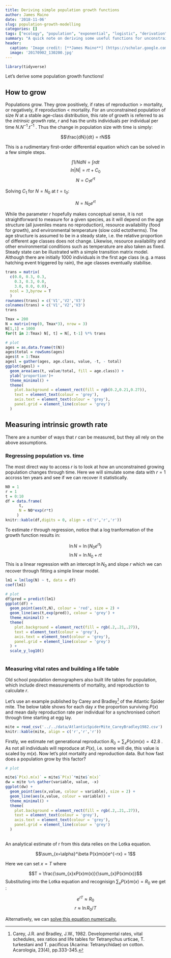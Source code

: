 ```yaml
---
title: Deriving simple population growth functions
author: James Maino
date: '2018-11-06'
slug: population-growth-modelling
categories: []
tags: ["ecology", "population", "exponential", "logistic", "derivation"]
summary: "A quick note on deriving some useful functions for unconstrained and constrained populations growth."
header:
  caption: 'Image credit: [**James Maino**] (https://scholar.google.com.au/citations?user=jHD4R20AAAAJ&hl=en)'
  image: '20170902_130200.jpg'
---
```


```r
library(tidyverse)
```


Let's derive some population growth functions!

## How to grow

Populations grow. They grow positively, if rates of reproduction > mortality, or negatively, if reproduction < mortality. For an unconstrained population of size $N$ at a stable age-class distribution, this rate of growth is referred to as the *intrinsic growth rate*, $r$ and has the units individuals per individual per time $N.N^{-1}.t^{-1}$ . Thus the change in population size with time is simply: 

$$\frac{dN}{dt} = rN$$ 

This is a rudimentary first-order differential equation which can be solved in a few simple steps. 

$$\int 1/N dN = \int r dt$$ 
$$ln|N| = rt + C_0$$ 
$$N = C_1 e^{rt}$$

Solving $C_1$ for $N = N_0$ at $t = t_0$:

$$N = N_0 e^{rt}$$

While the parameter $r$ hopefully makes conceptual sense, it is not straightforward to measure for a given species, as it will depend on the age structure (all juveniles means no reproduction), resource availability (food for growth), and environmental temperature (slow cold ectotherms). The age structure is assumed to be in a steady state, i.e. the relative proportion of different age classes does not change. Likewise, resource availability and other environmental conditions such as temperature are also taken as fixed. Steady state can be illustrated with a simple transition matrix model. Although there are initially 1000 individuals in the first age class (e.g. a mass hatching event triggered by rain), the age classes eventually stabilise. 

```r
trans = matrix(
  c(0.0, 0.3, 0.3,
    0.3, 0.3, 0.0,
    3.0, 0.0, 0.0),
  ncol = 3,byrow = T
  )
rownames(trans) = c('V1','V2','V3')
colnames(trans) = c('V1','V2','V3')
trans

Tmax = 200
N = matrix(rep(0, Tmax*3), nrow = 3)
N[1,1] = 1000
for(t in 2:Tmax) N[, t] = N[, t-1] %*% trans
```

```r
# plot
ages = as.data.frame(t(N))
ages$total = rowSums(ages)
ages$t = 1:Tmax
agesl = gather(ages, age.class, value, -t, - total)
ggplot(agesl) + 
  geom_area(aes(t, value/total, fill = age.class)) +
  ylab('proportion')+
  theme_minimal() +
  theme(
    plot.background = element_rect(fill = rgb(0.2,0.21,0.27)),
    text = element_text(colour = 'grey'), 
    axis.text = element_text(colour = 'grey'), 
    panel.grid = element_line(colour = 'grey')
  )
```

## Measuring intrinsic growth rate
There are a number of ways that $r$ can be measured, but they all rely on the above assumptions.

### Regressing population vs. time 
The most direct way to access $r$ is to look at how an unconstrained growing population changes through time. Here we will simulate some data with $r = 1$ accross ten years and see if we can recover it statistically. 

```r
N0 = 1
r = 1
t = 0:10
df = data.frame(
      t,
      N = N0*exp(r*t)
     )
knitr::kable(df,digits = 0, align = c('r','r','r'))

```

To estimate $r$ through regression, notice that a log tranformation of the growth function results in:

$$\ln N = \ln  (N_0 e^{rt})$$
$$\ln N = \ln N_0 + rt$$
This is a linear regression with an intercept $\ln N_0$ and slope $r$ which we can recover through fitting a simple linear model.


```r

lm1 = lm(log(N) ~ t, data = df)
coef(lm1)
```

```r
# plot 
df$pred = predict(lm1)
ggplot(df) +
  geom_point(aes(t,N), colour = 'red', size = 2) + 
  geom_line(aes(t,exp(pred)), colour = 'grey') + 
  theme_minimal() +
  theme(
    plot.background = element_rect(fill = rgb(.2,.21,.27)),
    text = element_text(colour = 'grey'), 
    axis.text = element_text(colour = 'grey'), 
    panel.grid = element_line(colour = 'grey')
  ) +
  scale_y_log10()
  
```

### Measuring vital rates and building a life table
Old school population demographers also built life tables for population, which include direct measurements of mortality, and reproduction to calculate $r$.

Let's use an example published by Carey and Bradley[^1] of the Atlantic Spider mite. The below table shows for each day $x$ the proportion surviving $P(x)$ and mean daily reproduction rate per individual for a synchronised cohort through time starting at egg lay.   

```r
mite = read_csv('../../data/AtlanticSpiderMite_CareyBradley1982.csv')
knitr::kable(mite, align = c('r','r','r'))

```

Firstly, we estimate net generational reproduction $R_0 = \sum_{x} P(x)m(x) = 42.8$ . As not all individuals will reproduce at $P(x)$, i.e. some will die, this value is scaled by $m(x)$. Now let's plot mortality and reproduction data. But how fast does a population grow by this factor?

```r
# plot 

mite$`P(x).m(x)` = mite$`P(x)`*mite$`m(x)`
dw = mite %>% gather(variable, value, -x)
ggplot(dw) +
  geom_point(aes(x,value, colour = variable), size = 2) +  
  geom_line(aes(x,value, colour = variable)) +
  theme_minimal() +
  theme(
    plot.background = element_rect(fill = rgb(.2,.21,.27)),
    text = element_text(colour = 'grey'), 
    axis.text = element_text(colour = 'grey'), 
    panel.grid = element_line(colour = 'grey')
  )
  
```

An analytical estimate of r from this data relies on the Lotka equation.

$$\sum_{x=\alpha}^\beta P(x)m(x)e^{-rx} = 1$$

Here we can set $x = T$ where 

$$T = \frac{\sum_{x}xP(x)m(x)}{\sum_{x}P(x)m(x)}$$
Substituting into the Lotka equation and recognisign $\sum_{x}P(x)m(x) = R_0$ we get  :


$$e^{rT} \approx R_0$$
$$r \approx \ln R_0/ T$$

Alternatively, we can [solve this equation numerically.](https://scipython.com/book/chapter-8-scipy/examples/solving-the-euler-lotka-equation/)

[^1]: Carey, J.R. and Bradley, J.W., 1982. Developmental rates, vital schedules, sex ratios and life tables for Tetranychus urticae, T. turkestani and T. pacificus (Acarina: Tetranychidae) on cotton. Acarologia, 23(4), pp.333-345.

